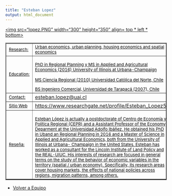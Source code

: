 ```yaml
---
title: "Esteban Lopez"
output: html_document
---
```

<html>
<body>

<a href="xxx"><img src="lopez.PNG" width="300" height="350" align= top * left * bottom>

<table border="2">

<tr>
<td> <font size="2" color="black"> Research: </font>
 </td>

<td>  <font size="2" color="black"> Urban economics, urban planning, housing economics and spatial economics </font>  </td>

<tr>

<td> <font size="2" color="black"> Education:
</font>
 </td>

<td> <font size="2" color="black">
PhD in Regional Planning y MS in Applied and Agricultural Economics (2016) University of Illinois at Urbana-Champaign

MS Ciencia Regional (2010) Universidad Católica del Norte, Chile 

BS Ingeniero Comercial, Universidad de Tarapacá (2007), Chile </font>
</td>

</tr>

<tr>
<td> <font size="2" color="black"> Contact:</font> </td>

<td> esteban.lopez@uai.cl </td>

</tr>

<tr> 
<td > <font size="2" color="black"> Sitio Web </font> </td> 
<td> https://www.researchgate.net/profile/Esteban_Lopez5  </td>

<tr>
<td> 
<font size="2" color="black"> Reseña: </font> </td>
<td> <font size="2" color="black"> 

Esteban López is actually a postdoctorate of Centro de Economía y Política Regional (CEPR) and a Assistant Professor of the Economy Deparment at the Universidad Adolfo Ibáñez. He obtained his PhD in Uband an Regional Planning in 2016 and a Master of Science in Applied and Agricultural Economics, both from the University of Illinois at Urbana- Champaign in the United States.
Esteban has worked as a consultant for the Lincoln Institute of Land Policy and the REAL-UIUC. His interests of research are focused in general terms on the study of the behavior of economic variables in the territory (spatial / urban economy). Specifically, its research areas cover housing markets, the effects of national policies across regions, migration patterns, among others.
 </font> </td>
</tr>
</tr>


</table> 

- <a href="equipo.html"> Volver a Equipo </a>

</body>


</html>
